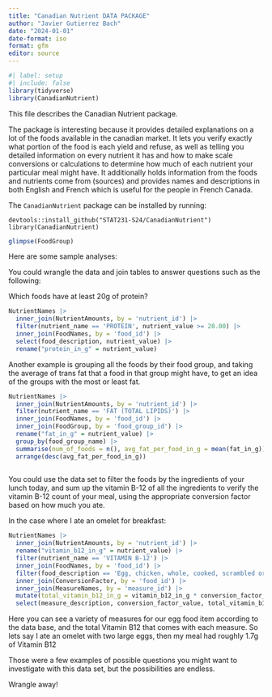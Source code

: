 ```yaml
---
title: "Canadian Nutrient DATA PACKAGE"
author: "Javier Gutierrez Bach"
date: "2024-01-01"
date-format: iso
format: gfm
editor: source
---
```


```r
#| label: setup
#| include: false
library(tidyverse)
library(CanadianNutrient)
```

This file describes the Canadian Nutrient package.

The package is interesting because it provides detailed explanations on a lot of the foods available in the canadian market. It lets you verify exactly what portion of the food is each yield and refuse, as well as telling you detailed information on every nutrient it has and how to make scale conversions or calculations to determine how much of each nutrient your particular meal might have. It additionally holds information from the foods and nutrients come from (sources) and provides names and descriptions in both English and French which is useful for the people in French Canada. 

The `CanadianNutrient` package can be installed by running:

```
devtools::install_github("STAT231-S24/CanadianNutrient")
library(CanadianNutrient)
```

```r
glimpse(FoodGroup)
```

Here are some sample analyses:

You could wrangle the data and join tables to answer questions such as the following:

Which foods have at least 20g of protein?

```r
NutrientNames |> 
  inner_join(NutrientAmounts, by = 'nutrient_id') |> 
  filter(nutrient_name == 'PROTEIN', nutrient_value >= 20.00) |> 
  inner_join(FoodNames, by = 'food_id') |> 
  select(food_description, nutrient_value) |> 
  rename("protein_in_g" = nutrient_value)
```
Another example is grouping all the foods by their food group, and taking the average of trans fat that a food in that group might have, to get an idea of the groups with the most or least fat.

```r

NutrientNames |> 
  inner_join(NutrientAmounts, by = 'nutrient_id') |> 
  filter(nutrient_name == 'FAT (TOTAL LIPIDS)') |> 
  inner_join(FoodNames, by = 'food_id') |> 
  inner_join(FoodGroup, by = 'food_group_id') |> 
  rename("fat_in_g" = nutrient_value) |> 
  group_by(food_group_name) |> 
  summarise(num_of_foods = n(), avg_fat_per_food_in_g = mean(fat_in_g)) |> 
  arrange(desc(avg_fat_per_food_in_g))
  
```

You could use the data set to filter the foods by the ingredients of your lunch today, and sum up the vitamin B-12 of all the ingredients to verify the vitamin B-12 count of your meal, using the appropriate conversion factor based on how much you ate.

In the case where I ate an omelet for breakfast:

```r
NutrientNames |> 
  inner_join(NutrientAmounts, by = 'nutrient_id') |> 
  rename("vitamin_b12_in_g" = nutrient_value) |> 
  filter(nutrient_name == 'VITAMIN B-12') |> 
  inner_join(FoodNames, by = 'food_id') |> 
  filter(food_description == 'Egg, chicken, whole, cooked, scrambled or omelet') |> 
  inner_join(ConversionFactor, by = 'food_id') |> 
  inner_join(MeasureNames, by = 'measure_id') |> 
  mutate(total_vitamin_b12_in_g = vitamin_b12_in_g * conversion_factor_value) |> 
  select(measure_description, conversion_factor_value, total_vitamin_b12_in_g)
```
Here you can see a variety of measures for our egg food item according to the data base, and the total Vitamin B12 that comes with each measure. So lets say I ate an omelet with two large eggs, then my meal had roughly 1.7g of Vitamin B12

Those were a few examples of possible questions you might want to investigate with this data set, but the possibilities are endless.

Wrangle away!

